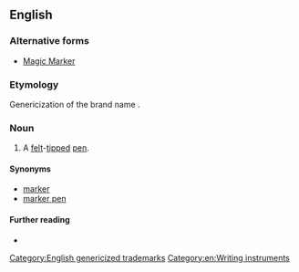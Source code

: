 {{also|Magic Marker}}
==English==

===Alternative forms===
* [[Magic Marker]]

===Etymology===
Genericization of the brand name {{m|en|Magic Marker}}.

===Noun===
{{en-noun}}

# A [[felt]]-[[tip]]ped [[pen]].

====Synonyms====
* [[marker]]
* [[marker pen]]

====Further reading====
* {{pedialite}}

[[Category:English genericized trademarks]]
[[Category:en:Writing instruments]]